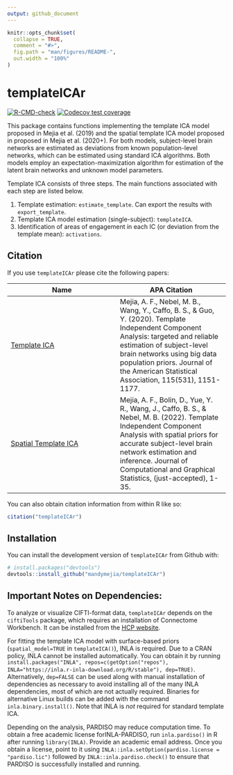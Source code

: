 ```yaml
---
output: github_document
---
```


<!-- README.md is generated from README.Rmd. Please edit that file -->

```r
knitr::opts_chunk$set(
  collapse = TRUE,
  comment = "#>",
  fig.path = "man/figures/README-",
  out.width = "100%"
)
```

# templateICAr

<!-- badges: start -->
[![R-CMD-check](https://github.com/mandymejia/templateICAr/workflows/R-CMD-check/badge.svg)](https://github.com/mandymejia/templateICAr/actions)
[![Codecov test coverage](https://codecov.io/gh/mandymejia/templateICAr/branch/master/graph/badge.svg)](https://app.codecov.io/gh/mandymejia/templateICAr?branch=master)
<!-- badges: end -->

This package contains functions implementing the template ICA model proposed in Mejia et al. (2019) and the spatial template ICA model proposed in proposed in Mejia et al. (2020+). For both models, subject-level brain networks are estimated as deviations from known population-level networks, which can be estimated using standard ICA algorithms. Both models employ an expectation-maximization algorithm for estimation of the latent brain networks and unknown model parameters.

Template ICA consists of three steps. The main functions associated with each step are listed below. 

1. Template estimation: `estimate_template`. Can export the results with `export_template`.
2. Template ICA model estimation (single-subject): `templateICA`.
3. Identification of areas of engagement in each IC (or deviation from the template mean): `activations`.

## Citation

If you use `templateICAr` please cite the following papers:


| Name | APA Citation |
| -------------  | ------------- |
| [Template ICA](https://doi.org/10.1080/01621459.2019.1679638) | Mejia, A. F., Nebel, M. B., Wang, Y., Caffo, B. S., & Guo, Y. (2020). Template Independent Component Analysis: targeted and reliable estimation of subject-level brain networks using big data population priors. Journal of the American Statistical Association, 115(531), 1151-1177. | 
| [Spatial Template ICA](https://doi.org/10.1080/10618600.2022.2104289) | Mejia, A. F., Bolin, D., Yue, Y. R., Wang, J., Caffo, B. S., & Nebel, M. B. (2022). Template Independent Component Analysis with spatial priors for accurate subject-level brain network estimation and inference. Journal of Computational and Graphical Statistics, (just-accepted), 1-35. | 

You can also obtain citation information from within R like so:

``` r
citation("templateICAr")
```

## Installation

You can install the development version of `templateICAr` from Github with:

``` r
# install.packages("devtools")
devtools::install_github("mandymejia/templateICAr")
```


## Important Notes on Dependencies:

To analyze or visualize CIFTI-format data, `templateICAr` depends on the 
`ciftiTools` package, which requires an installation of Connectome Workbench. 
It can be installed from the 
[HCP website](https://www.humanconnectome.org/software/get-connectome-workbench).

For fitting the template ICA model with surface-based priors 
(`spatial_model=TRUE` in `templateICA()`), INLA is required. Due to a CRAN 
policy, INLA cannot be installed automatically. You can obtain it by running
`install.packages("INLA", repos=c(getOption("repos"), INLA="https://inla.r-inla-download.org/R/stable"), dep=TRUE)`. 
Alternatively, `dep=FALSE` can be used along with manual installation of 
dependencies as necessary to avoid installing all of the many INLA dependencies,
most of which are not actually required. Binaries for alternative Linux builds 
can be added with the command `inla.binary.install()`. Note that INLA is _not_
required for standard template ICA.

Depending on the analysis, PARDISO may reduce computation time. To obtain a free
academic license forINLA-PARDISO, run `inla.pardiso()` in R after running 
`library(INLA)`. Provide an academic email address. Once you obtain a license, 
point to it using `INLA::inla.setOption(pardiso.license = "pardiso.lic")` 
followed by `INLA::inla.pardiso.check()` to ensure that PARDISO is successfully
installed and running.
